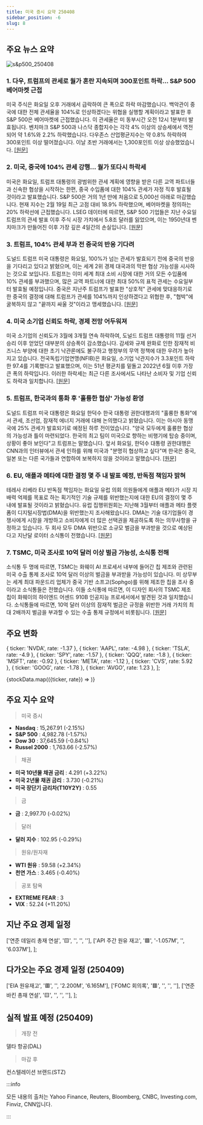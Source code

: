 ```yaml
---
title: 미국 증시 요약 250408
sidebar_position: -6
slug: 8
---
```


## 주요 뉴스 요약

![s&p500_250408](/map/250408.png)

### 1. **다우, 트럼프의 관세로 월가 혼란 지속되며 300포인트 하락... S&P 500 베어마켓 근접**

미국 주식은 화요일 오후 거래에서 급락하여 큰 폭으로 하락 마감했습니다. 백악관이 중국에 대한 전체 관세율을 104%로 인상하겠다는 위협을 실행할 계획이라고 발표한 후 S&P 500은 베어마켓에 근접했습니다. 이 관세율은 미 동부시간 오전 12시 1분부터 발효됩니다. 벤치마크 S&P 500과 나스닥 종합지수는 각각 4% 이상의 상승세에서 역전되어 약 1.6%와 2.2% 하락했습니다. 다우존스 산업평균지수는 약 0.8% 하락하여 300포인트 이상 떨어졌습니다. 이날 초반 거래에서는 1,300포인트 이상 상승했었습니다. [[원문]](https://finance.yahoo.com/news/live/stock-market-today-dow-sinks-300-points-sp-500-nears-bear-market-as-trumps-tariffs-keep-roiling-wall-street-200257670.html)

### 2. **미국, 중국에 104% 관세 강행... 월가 또다시 하락세**

미국은 화요일, 트럼프 대통령의 광범위한 관세 계획에 영향을 받은 다른 교역 파트너들과 신속한 협상을 시작하는 한편, 중국 수입품에 대한 104% 관세가 자정 직후 발효될 것이라고 발표했습니다. S&P 500은 거의 1년 만에 처음으로 5,000선 아래로 마감했습니다. 현재 지수는 2월 19일 최근 고점 대비 18.9% 하락했으며, 베어마켓을 정의하는 20% 하락선에 근접했습니다. LSEG 데이터에 따르면, S&P 500 기업들은 지난 수요일 트럼프의 관세 발표 이후 주식 시장 가치에서 5.8조 달러를 잃었으며, 이는 1950년대 벤치마크가 만들어진 이후 가장 깊은 4일간의 손실입니다. [[원문]](https://www.reuters.com/world/china-criticises-trump-tariff-blackmail-market-turmoil-settles-2025-04-08/)

### 3. **트럼프, 104% 관세 부과 전 중국의 반응 기다려**

도널드 트럼프 미국 대통령은 화요일, 100%가 넘는 관세가 발효되기 전에 중국의 반응을 기다리고 있다고 밝혔으며, 이는 세계 2위 경제 대국과의 막판 협상 가능성을 시사하는 것으로 보입니다. 트럼프는 이미 세계 최대 소비 시장에 대한 거의 모든 수입품에 10% 관세를 부과했으며, 많은 교역 파트너에 대한 최대 50%의 표적 관세는 수요일부터 발효될 예정입니다. 중국은 지난주 트럼프가 발표한 "상호적" 관세에 맞대응하기로 한 중국의 결정에 대해 트럼프가 관세를 104%까지 인상하겠다고 위협한 후, "협박"에 굴복하지 않고 "끝까지 싸울 것"이라고 맹세했습니다. [[원문]](https://www.reuters.com/world/china-criticises-trump-tariff-blackmail-market-turmoil-settles-2025-04-08/)

### 4. **미국 소기업 신뢰도 하락, 경제 전망 어두워져**

미국 소기업의 신뢰도가 3월에 3개월 연속 하락하여, 도널드 트럼프 대통령의 11월 선거 승리 이후 얻었던 대부분의 상승폭이 감소했습니다. 감세와 규제 완화로 인한 잠재적 비즈니스 부양에 대한 초기 낙관론에도 불구하고 행정부의 무역 정책에 대한 우려가 높아지고 있습니다. 전국독립기업연맹(NFIB)은 화요일, 소기업 낙관지수가 3.3포인트 하락한 97.4를 기록했다고 발표했으며, 이는 51년 평균치를 밑돌고 2022년 6월 이후 가장 큰 폭의 하락입니다. 이러한 하락세는 최근 다른 조사에서도 나타난 소비자 및 기업 신뢰도 하락과 일치합니다. [[원문]](https://www.reuters.com/markets/us/us-small-business-confidence-drops-economic-outlook-dims-2025-04-08/)

### 5. **트럼프, 한국과의 통화 후 '훌륭한 협상' 가능성 환영**

도널드 트럼프 미국 대통령은 화요일 한덕수 한국 대통령 권한대행과의 "훌륭한 통화"에서 관세, 조선업, 잠재적 에너지 거래에 대해 논의했다고 밝혔습니다. 이는 아시아 동맹국에 25% 관세가 발효되기로 예정된 하루 전이었습니다. "양국 모두에게 훌륭한 협상의 가능성과 틀이 마련되었다. 한국의 최고 팀이 미국으로 향하는 비행기에 탑승 중이며, 상황이 좋아 보인다"고 트럼프는 말했습니다. 앞서 화요일, 한덕수 대통령 권한대행은 CNN과의 인터뷰에서 관세 인하를 위해 미국과 "분명히 협상하고 싶다"며 한국은 중국, 일본 또는 다른 국가들과 연합하여 보복하지 않을 것이라고 말했습니다. [[원문]](https://www.reuters.com/world/asia-pacific/south-korea-trade-minister-says-considering-measures-boost-us-imports-2025-04-08/)

### 6. **EU, 애플과 메타에 대한 결정 몇 주 내 발표 예정, 반독점 책임자 밝혀**

테레사 리베라 EU 반독점 책임자는 화요일 유럽 의회 의원들에게 애플과 메타가 시장 지배력 억제를 목표로 하는 획기적인 기술 규제를 위반했는지에 대한 EU의 결정이 몇 주 내에 발표될 것이라고 밝혔습니다. 유럽 집행위원회는 지난해 3월부터 애플과 메타 플랫폼이 디지털시장법(DMA)을 위반했는지 조사해왔습니다. DMA는 기술 대기업들이 경쟁사에게 시장을 개방하고 소비자에게 더 많은 선택권을 제공하도록 하는 의무사항을 규정하고 있습니다. 두 회사 모두 DMA 위반으로 소규모 벌금을 부과받을 것으로 예상된다고 지난달 로이터 소식통이 전했습니다. [[원문]](https://www.reuters.com/sustainability/boards-policy-regulation/eu-decisions-apple-meta-due-coming-weeks-antitrust-chief-says-2025-04-08/)

### 7. **TSMC, 미국 조사로 10억 달러 이상 벌금 가능성, 소식통 전해**

소식통 두 명에 따르면, TSMC는 화웨이 AI 프로세서 내부에 들어간 칩 제조와 관련된 미국 수출 통제 조사로 10억 달러 이상의 벌금을 부과받을 가능성이 있습니다. 미 상무부는 세계 최대 파운드리 업체가 중국 기반 소프고(Sophgo)를 위해 제조한 칩을 조사 중이라고 소식통들은 전했습니다. 이들 소식통에 따르면, 이 디자인 회사의 TSMC 제조 칩이 화웨이의 하이엔드 어센드 910B 인공지능 프로세서에서 발견된 것과 일치했습니다. 소식통들에 따르면, 10억 달러 이상의 잠재적 벌금은 규정을 위반한 거래 가치의 최대 2배까지 벌금을 부과할 수 있는 수출 통제 규정에서 비롯됩니다. [[원문]](https://www.reuters.com/technology/tsmc-could-face-1-billion-or-more-fine-us-probe-sources-say-2025-04-08/)

## 주요 변화

  { ticker: 'NVDA', rate: -1.37 },
  { ticker: 'AAPL', rate: -4.98 },
  { ticker: 'TSLA', rate: -4.9 },
  { ticker: 'SPY', rate: -1.57 },
  { ticker: 'QQQ', rate: -1.8 },
  { ticker: 'MSFT', rate: -0.92 },
  { ticker: 'META', rate: -1.12 },
  { ticker: 'CVS', rate: 5.92 },
  { ticker: 'GOOG', rate: -1.78 },
  { ticker: 'AVGO', rate: 1.23 },
];

{stockData.map(({ticker, rate}) => <StockCardMini key={ticker} ticker={ticker} rate={rate}></StockCardMini>)}

## 주요 지수 요약

> 미국 증시

- **Nasdaq** : 15,267.91 (-2.15%)
- **S&P 500** : 4,982.78 (-1.57%)
- **Dow 30** : 37,645.59 (-0.84%)
- **Russel 2000** : 1,763.66 (-2.57%)

> 채권

- **미국 10년물 채권 금리** : 4.291 (+3.22%)
- **미국 2년물 채권 금리** : 3.730 (-0.21%)
- **미국 장단기 금리차(T10Y2Y)** : 0.55

> 금

- **금** : 2,997.70 (-0.02%)

> 달러

- **달러 지수** : 102.95 (-0.29%)

> 원유/원자재

- **WTI 원유** : 59.58 (+2.34%)
- **천연 가스** : 3.465 (-0.40%)

> 공포 탐욕

- **EXTREME FEAR** : 3
- **VIX** : 52.24 (+11.20%)

## 지난 주요 경제 일정

  ['연준 데일리 총재 연설', '🟨', '', '', ''],
  ['API 주간 원유 재고', '🟩', '-1.057M', '', '6.037M'],
];

<EconomicCalendar data={eventsData} />

## 다가오는 주요 경제 일정 (250409)

  ['EIA 원유재고', '🟥', '', '2.200M', '6.165M'],
  ['FOMC 회의록', '🟥', '', '', ''],
  ['연준 바킨 총재 연설', '🟨', '', '', ''],
];

<EconomicCalendar data={nextEventsData} />

## 실적 발표 예정 (250409)

> 개장 전

델타 항공(DAL)

> 마감 후

컨스텔레이션 브랜드(STZ)

:::info

모든 내용의 출처는 Yahoo Finance, Reuters, Bloomberg, CNBC, Investing.com, Finviz, CNN입니다.

:::
